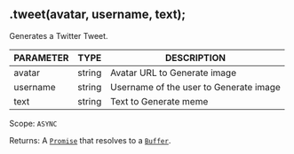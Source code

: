 ## .tweet(avatar, username, text);
Generates a Twitter Tweet.

| PARAMETER   | TYPE   | DESCRIPTION                                    |
| ----------- | ------ | ---------------------------------------------- |
| avatar      | string | Avatar URL to Generate image                   |
| username    | string | Username of the user to Generate image         |
| text        | string | Text to Generate meme                          |

Scope: `ASYNC`

Returns: A [`Promise`](https://developer.mozilla.org/en-US/docs/Web/JavaScript/Reference/Global_Objects/Promise) that resolves to a [`Buffer`](https://nodejs.org/dist/latest/docs/api/buffer.html#buffer_class_buffer).